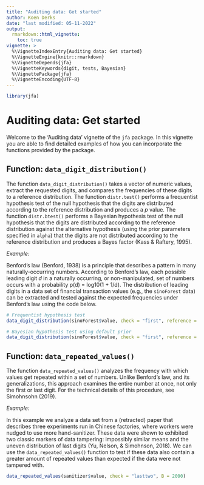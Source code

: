 ```yaml
---
title: "Auditing data: Get started"
author: Koen Derks
date: "last modified: 05-11-2022"
output: 
  rmarkdown::html_vignette:
    toc: true
vignette: >
  %\VignetteIndexEntry{Auditing data: Get started}
  %\VignetteEngine{knitr::rmarkdown}
  %\VignetteDepends{jfa}
  %\VignetteKeywords{digit, tests, Bayesian}
  %\VignettePackage{jfa}
  %\VignetteEncoding{UTF-8}
---
```


```r
library(jfa)
```

# Auditing data: Get started

Welcome to the 'Auditing data' vignette of the `jfa` package. In this vignette you are able to find detailed examples of how you can incorporate the functions provided by the package.

## Function: `data_digit_distribution()`

The function `data_digit_distribution()` takes a vector of numeric values, extract the requested digits, and compares the frequencies of these digits to a reference distribution. The function `distr.test()` performs a frequentist hypothesis test of the null hypothesis that the digits are distributed according to the reference distribution and produces a *p* value. The function `distr.btest()` performs a Bayesian hypothesis test of the null hypothesis that the digits are distributed according to the reference distribution against the alternative hypothesis (using the prior parameters specified in `alpha`) that the digits are not distributed according to the reference distribution and produces a Bayes factor (Kass & Raftery, 1995).

*Example:*

Benford’s law (Benford, 1938) is a principle that describes a pattern in many naturally-occurring numbers. According to Benford's law, each possible leading digit *d* in a naturally occurring, or non-manipulated, set of numbers occurs with a probability p(d) = log10(1 + 1/d). The distribution of leading digits in a data set of financial transaction values (e.g., the `sinoForest` data) can be extracted and tested against the expected frequencies under Benford's law using the code below.

```r
# Frequentist hypothesis test
data_digit_distribution(sinoForest$value, check = "first", reference = "benford")

# Bayesian hypothesis test using default prior
data_digit_distribution(sinoForest$value, check = "first", reference = "benford", prior = TRUE)
```

## Function: `data_repeated_values()`

The function `data_repeated_values()` analyzes the frequency with which values get repeated within a set of numbers. Unlike Benford's law, and its generalizations, this approach examines the entire number at once, not only the first or last digit. For the technical details of this procedure, see Simohnsohn (2019).

*Example:*

In this example we analyze a data set from a (retracted) paper that describes three experiments run in Chinese factories, where workers were nudged to use more hand-sanitizer. These data were shown to exhibited two classic markers of data tampering: impossibly similar means and the uneven distribution of last digits (Yu, Nelson, & Simohnson, 2018). We can use the `data_repeated_values()` function to test if these data also contain a greater amount of repeated values than expected if the data were not tampered with.

```r
data_repeated_values(sanitizer$value, check = "lasttwo", B = 2000)
```
